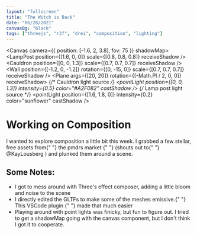 ```yaml
---
layout: "fullscreen"
title: "The Witch is Back"
date: "06/28/2021"
canvasBg: "black"
tags: ["threejs", "r3f", "drei", "composition", "lighting"]
---
```



<Canvas camera={{ position: [-1.6, 2, 3.8], fov: 75 }} shadowMap>
  <Suspense fallback={null}>
    <Witch receiveShadow />
    <LampPost position={[1.6, 0, 0]} scale={[0.8, 0.8, 0.8]} receiveShadow />
    <Cauldron position={[0, 0, 1.3]} scale={[0.7, 0.7, 0.7]} receiveShadow />
    <Wall
      position={[-1.2, 0, -1.2]}
      rotation={[0, -15, 0]}
      scale={[0.7, 0.7, 0.7]}
      receiveShadow
    />
  </Suspense>
  <Plane args={[20, 20]} rotation={[-Math.PI / 2, 0, 0]} receiveShadow>
    <meshStandardMaterial attach="material" color="#6D6D6D" />
  </Plane>
  {/* Cauldron light source */}
  <pointLight
    position={[0, 0, 1.3]}
    intensity={0.5}
    color="#A2F082"
    castShadow
  />
  {/* Lamp post light source */}
  <pointLight
    position={[1.6, 1.8, 0]}
    intensity={0.2}
    color="sunflower"
    castShadow
  />
  <fog color="#161616" attach="fog" near={1} far={9} />
  <OrbitControls />
  <EffectComposer>
    <Noise opacity={0.015} />
    <Bloom
      luminanceThreshold={0}
      luminanceSmoothing={0.9}
      height={300}
      opacity={0.2}
    />
  </EffectComposer>
</Canvas>
<HtmlOverlay>
  <h1>Working on Composition</h1>
  <p>
    I wanted to explore composition a little bit this week. I grabbed a few
    stellar, free assets from{" "}
    <LinkHighlighted href="https://market.pmnd.rs/" isExternal>
      the pmdrs market
    </LinkHighlighted>{" "}
    (shouts out to{" "}
    <LinkHighlighted href="https://twitter.com/KayLousberg" isExternal>
      @KayLousberg
    </LinkHighlighted>
    ) and plunked them around a scene.
  </p>
  <h2>Some Notes:</h2>
  <ul>
    <li>
      I got to mess around with Three's effect composer, adding a little bloom
      and noise to the scene
    </li>
    <li>
      I directly edited the GLTFs to make some of the meshes emissive.{" "}
      <LinkHighlighted
        href="https://marketplace.visualstudio.com/items?itemName=cesium.gltf-vscode"
        isExternal
      >
        This VSCode plugin
      </LinkHighlighted>{" "}
      made that much easier
    </li>
    <li>
      Playing around with point lights was finicky, but fun to figure out. I
      tried to get a shadowMap going with the canvas component, but I don't
      think I got it to cooperate.
    </li>
  </ul>
</HtmlOverlay>
